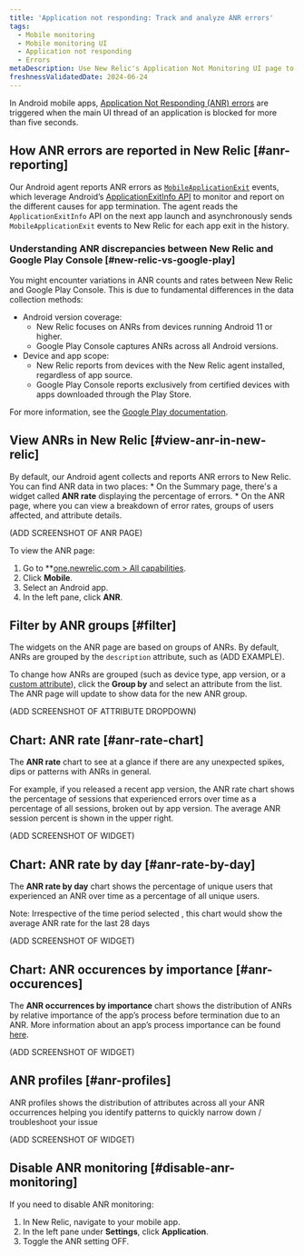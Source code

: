 ```yaml
---
title: 'Application not responding: Track and analyze ANR errors'
tags:
  - Mobile monitoring
  - Mobile monitoring UI
  - Application not responding
  - Errors
metaDescription: Use New Relic's Application Not Monitoring UI page to track and analyze ANR errors. 
freshnessValidatedDate: 2024-06-24
---
```


In Android mobile apps, [Application Not Responding (ANR) errors](https://developer.android.com/topic/performance/vitals/anr) are triggered when the main UI thread of an application is blocked for more than five seconds.

## How ANR errors are reported in New Relic [#anr-reporting]

Our Android agent reports ANR errors as [`MobileApplicationExit`](linktodatadictionary) events, which leverage Android’s [ApplicationExitInfo API](https://developer.android.com/reference/android/app/ApplicationExitInfo) to monitor and report on the different causes for app termination. The agent reads the `ApplicationExitInfo` API on the next app launch and asynchronously sends `MobileApplicationExit` events to New Relic for each app exit in the history.

### Understanding ANR discrepancies between New Relic and Google Play Console [#new-relic-vs-google-play]

You might encounter variations in ANR counts and rates between New Relic and Google Play Console. This is due to fundamental differences in the data collection methods:

* Android version coverage:
    * New Relic focuses on ANRs from devices running Android 11 or higher.
    * Google Play Console captures ANRs across all Android versions.
* Device and app scope:
    * New Relic reports from devices with the New Relic agent installed, regardless of app source.
    * Google Play Console reports exclusively from certified devices with apps downloaded through the Play Store.

For more information, see the [Google Play documentation](https://developer.android.com/topic/performance/vitals).

## View ANRs in New Relic [#view-anr-in-new-relic]

By default, our Android agent collects and reports ANR errors to New Relic. You can find ANR data in two places:
    * On the Summary page, there's a widget called <DoNotTranslate>**ANR rate**</DoNotTranslate> displaying the percentage of errors.
    * On the ANR page, where you can view a breakdown of error rates, groups of users affected, and attribute details.

(ADD SCREENSHOT OF ANR PAGE)

To view the ANR page:

1. Go to <DoNotTranslate>**[one.newrelic.com > All capabilities](https://one.newrelic.com/all-capabilities)</DoNotTranslate>.
2. Click <DoNotTranslate>**Mobile**</DoNotTranslate>.
3. Select an Android app.
4. In the left pane, click <DoNotTranslate>**ANR**</DoNotTranslate>.

## Filter by ANR groups [#filter]

The widgets on the ANR page are based on groups of ANRs. By default, ANRs are grouped by the `description` attribute, such as (ADD EXAMPLE). 

To change how ANRs are grouped (such as device type, app version, or a [custom attribute](/docs/data-apis/custom-data/custom-events/collect-custom-attributes/)), click the <DoNotTranslate>**Group by**</DoNotTranslate> and select an attribute from the list. The ANR page will update to show data for the new ANR group.

(ADD SCREENSHOT OF ATTRIBUTE DROPDOWN)

## Chart: ANR rate [#anr-rate-chart]

The <DoNotTranslate>**ANR rate**</DoNotTranslate> chart to see at a glance if there are any unexpected spikes, dips or patterns with ANRs in general. 

For example, if you released a recent app version, the ANR rate chart shows the percentage of sessions that experienced errors over time as a percentage of all sessions, broken out by app version. The average ANR session percent is shown in the upper right.

(ADD SCREENSHOT OF WIDGET)

## Chart: ANR rate by day [#anr-rate-by-day]

The <DoNotTranslate>**ANR rate by day**</DoNotTranslate> chart shows the percentage of unique users that experienced an ANR over time as a percentage of all unique users.

Note: Irrespective of the time period selected , this chart would show the average ANR rate for the last 28 days

(ADD SCREENSHOT OF WIDGET)

## Chart: ANR occurences by importance [#anr-occurences]

The <DoNotTranslate>**ANR occurrences by importance**</DoNotTranslate> chart shows the distribution of ANRs by relative importance of the app’s process before termination due to an ANR. More information about an app’s process importance can be found [here](https://developer.android.com/reference/android/app/ApplicationExitInfo#getImportance).

(ADD SCREENSHOT OF WIDGET)

## ANR profiles [#anr-profiles]

ANR profiles shows the distribution of attributes across all your ANR occurrences helping you identify patterns to quickly narrow down / troubleshoot your issue

(ADD SCREENSHOT OF WIDGET)

## Disable ANR monitoring [#disable-anr-monitoring]

If you need to disable ANR monitoring:

1. In New Relic, navigate to your mobile app.
2. In the left pane under <DoNotTranslate>**Settings**</DoNotTranslate>, click <DoNotTranslate>**Application**</DoNotTranslate>.
3. Toggle the ANR setting OFF.
